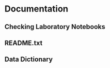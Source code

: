 # Documentation

## Checking Laboratory Notebooks {#lab-notebook}


## README.txt {#readme-txt}


## Data Dictionary {#data-dictionary}

